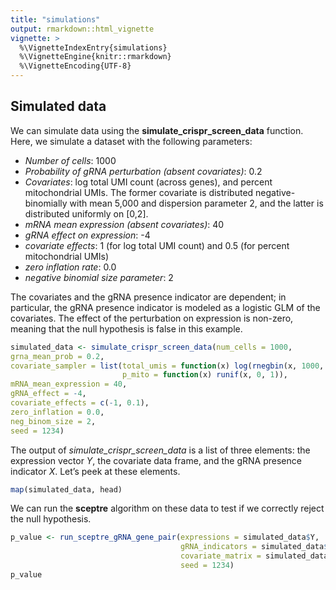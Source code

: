 ```yaml
---
title: "simulations"
output: rmarkdown::html_vignette
vignette: >
  %\VignetteIndexEntry{simulations}
  %\VignetteEngine{knitr::rmarkdown}
  %\VignetteEncoding{UTF-8}
---
```

## Simulated data

We can simulate data using the **simulate_crispr_screen_data** function. Here, we simulate a dataset with the following parameters:

* *Number of cells*: 1000
* *Probability of gRNA perturbation (absent covariates)*: 0.2
* *Covariates*: log total UMI count (across genes), and percent mitochondrial UMIs. The former covariate is distributed negative-binomially with mean 5,000 and dispersion parameter 2, and the latter is distributed uniformly on [0,2].
* *mRNA mean expression (absent covariates)*: 40
* *gRNA effect on expression*: -4
* *covariate effects*: 1 (for log total UMI count) and 0.5 (for percent mitochondrial UMIs)
* *zero inflation rate*: 0.0
* *negative binomial size parameter*: 2

The covariates and the gRNA presence indicator are dependent; in particular, the gRNA presence indicator is modeled as a logistic GLM of the covariates. The effect of the perturbation on expression is non-zero, meaning that the null hypothesis is false in this example.

```r
simulated_data <- simulate_crispr_screen_data(num_cells = 1000, 
grna_mean_prob = 0.2, 
covariate_sampler = list(total_umis = function(x) log(rnegbin(x, 1000, 2.5)), 
                         p_mito = function(x) runif(x, 0, 1)),
mRNA_mean_expression = 40, 
gRNA_effect = -4, 
covariate_effects = c(-1, 0.1), 
zero_inflation = 0.0, 
neg_binom_size = 2,
seed = 1234)
```

The output of *simulate_crispr_screen_data* is a list of three elements: the expression vector *Y*, the covariate data frame, and the gRNA presence indicator *X*. Let's peek at these elements.

```r
map(simulated_data, head)
```

We can run the **sceptre** algorithm on these data to test if we correctly reject the null hypothesis.

```r
p_value <- run_sceptre_gRNA_gene_pair(expressions = simulated_data$Y, 
                                      gRNA_indicators = simulated_data$X, 
                                      covariate_matrix = simulated_data$covariate_df, 
                                      seed = 1234)
p_value
```

